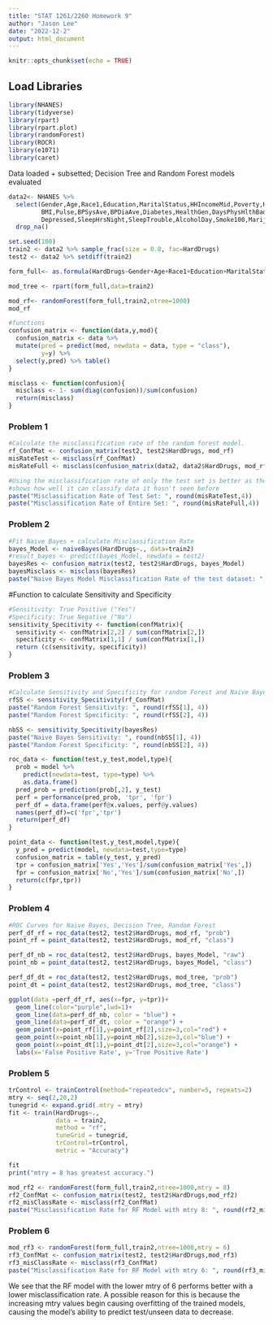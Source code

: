 ```yaml
---
title: "STAT 1261/2260 Homework 9"
author: "Jason Lee"
date: "2022-12-2"
output: html_document
---
```

```r
knitr::opts_chunk$set(echo = TRUE)
```

## Load Libraries
```r
library(NHANES)
library(tidyverse)
library(rpart)
library(rpart.plot)
library(randomForest)
library(ROCR)
library(e1071)
library(caret)
```

Data loaded + subsetted; Decision Tree and Random Forest models evaluated
```r
data2<- NHANES %>%
  select(Gender,Age,Race1,Education,MaritalStatus,HHIncomeMid,Poverty,HomeOwn,Weight,Height,
         BMI,Pulse,BPSysAve,BPDiaAve,Diabetes,HealthGen,DaysPhysHlthBad,DaysMentHlthBad,
         Depressed,SleepHrsNight,SleepTrouble,AlcoholDay,Smoke100,Marijuana,HardDrugs) %>% 
  drop_na()

set.seed(100)
train2 <- data2 %>% sample_frac(size = 0.8, fac=HardDrugs)
test2 <- data2 %>% setdiff(train2)
```

```r
form_full<- as.formula(HardDrugs~Gender+Age+Race1+Education+MaritalStatus+HHIncomeMid+Poverty+HomeOwn+Weight+Height+BMI+Pulse+BPSysAve+BPDiaAve+Diabetes+HealthGen+DaysPhysHlthBad+DaysMentHlthBad+Depressed+SleepHrsNight+SleepTrouble+AlcoholDay+Smoke100+Marijuana)

mod_tree <- rpart(form_full,data=train2)

mod_rf<- randomForest(form_full,train2,ntree=1000)
mod_rf
```

```r
#functions
confusion_matrix <- function(data,y,mod){
  confusion_matrix <- data %>% 
  mutate(pred = predict(mod, newdata = data, type = "class"),
         y=y) %>%
  select(y,pred) %>% table()
}

misclass <- function(confusion){
  misclass <- 1- sum(diag(confusion))/sum(confusion)
  return(misclass)
}
```

### Problem 1
```r
#Calculate the misclassification rate of the random forest model.
rf_ConfMat <- confusion_matrix(test2, test2$HardDrugs, mod_rf)
misRateTest <- misclass(rf_ConfMat)
misRateFull <- misclass(confusion_matrix(data2, data2$HardDrugs, mod_rf))

#Using the misclassification rate of only the test set is better as the model
#shows how well it can classify data it hasn't seen before
paste("Misclassification Rate of Test Set: ", round(misRateTest,4))
paste("Misclassification Rate of Entire Set: ", round(misRateFull,4))
```

### Problem 2
```r
#Fit Naive Bayes + calculate Misclassification Rate
bayes_Model <- naiveBayes(HardDrugs~., data=train2)
#result_bayes <- predict(bayes_Model, newdata = test2)
bayesRes <- confusion_matrix(test2, test2$HardDrugs, bayes_Model)
bayesMisclass <- misclass(bayesRes)
paste("Naive Bayes Model Misclassification Rate of the test dataset: ", round(bayesMisclass,4))

```

#Function to calculate Sensitivity and Specificity
```r
#Sensitivity: True Positive ("Yes")
#Specificity: True Negative ("No")
sensitivity_Specitivity <- function(confMatrix){
  sensitivity <- confMatrix[2,2] / sum(confMatrix[2,])
  specificity <- confMatrix[1,1] / sum(confMatrix[1,])
  return (c(sensitivity, specificity))
}
```

### Problem 3
```r
#Calculate Sensitivity and Specificity for random Forest and Naive Bayes
rfSS <- sensitivity_Specitivity(rf_ConfMat)
paste("Random Forest Sensitivity: ", round(rfSS[1], 4))
paste("Random Forest Specificity: ", round(rfSS[2], 4))

nbSS <- sensitivity_Specitivity(bayesRes)
paste("Naive Bayes Sensitivity: ", round(nbSS[1], 4))
paste("Random Forest Specificity: ", round(nbSS[2], 4))

```

```r
roc_data <- function(test,y_test,model,type){
  prob = model %>% 
    predict(newdata=test, type=type) %>% 
    as.data.frame()
  pred_prob = prediction(prob[,2], y_test)
  perf = performance(pred_prob, 'tpr', 'fpr')
  perf_df = data.frame(perf@x.values, perf@y.values)
  names(perf_df)=c('fpr','tpr')
  return(perf_df)
}

point_data <- function(test,y_test,model,type){
  y_pred = predict(model, newdata=test,type=type)
  confusion_matrix = table(y_test, y_pred)
  tpr = confusion_matrix['Yes','Yes']/sum(confusion_matrix['Yes',])
  fpr = confusion_matrix['No','Yes']/sum(confusion_matrix['No',])
  return(c(fpr,tpr))
}
```

### Problem 4
```r
#ROC Curves for Naive Bayes, Decision Tree, Random Forest
perf_df_rf = roc_data(test2, test2$HardDrugs, mod_rf, "prob")
point_rf = point_data(test2, test2$HardDrugs, mod_rf, "class")

perf_df_nb = roc_data(test2, test2$HardDrugs, bayes_Model, "raw")
point_nb = point_data(test2, test2$HardDrugs, bayes_Model, "class")

perf_df_dt = roc_data(test2, test2$HardDrugs, mod_tree, "prob")
point_dt = point_data(test2, test2$HardDrugs, mod_tree, "class")

ggplot(data =perf_df_rf, aes(x=fpr, y=tpr))+
  geom_line(color="purple",lwd=1)+
  geom_line(data=perf_df_nb, color = "blue") +
  geom_line(data=perf_df_dt, color = "orange") + 
  geom_point(x=point_rf[1],y=point_rf[2],size=3,col="red") +
  geom_point(x=point_nb[1],y=point_nb[2],size=3,col="blue") +
  geom_point(x=point_dt[1],y=point_dt[2],size=3,col="orange") +
  labs(x='False Positive Rate', y='True Positive Rate')
```

### Problem 5
```r
trControl <- trainControl(method="repeatedcv", number=5, repeats=2)
mtry <- seq(2,20,2)
tunegrid <- expand.grid(.mtry = mtry)
fit <- train(HardDrugs~.,
             data = train2,
             method = "rf",
             tuneGrid = tunegrid,
             trControl=trControl,
             metric = "Accuracy")

fit
print("mtry = 8 has greatest accuracy.")
```

```r
mod_rf2 <- randomForest(form_full,train2,ntree=1000,mtry = 8)
rf2_ConfMat <- confusion_matrix(test2, test2$HardDrugs,mod_rf2)
rf2_misClassRate <- misclass(rf2_ConfMat)
paste("Misclassification Rate for RF Model with mtry 8: ", round(rf2_misClassRate,4))

```

### Problem 6
```r
mod_rf3 <- randomForest(form_full,train2,ntree=1000,mtry = 6)
rf3_ConfMat <- confusion_matrix(test2, test2$HardDrugs,mod_rf3)
rf3_misClassRate <- misclass(rf3_ConfMat)
paste("Misclassification Rate for RF Model with mtry 6: ", round(rf3_misClassRate,4))
```

We see that the RF model with the lower mtry of 6 performs better with a lower misclassification rate. A possible reason for this is because the increasing mtry values begin causing overfitting of the trained models, causing the model's ability to predict test/unseen data to decrease. 